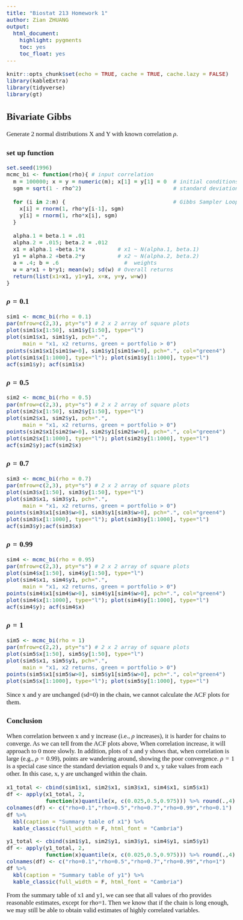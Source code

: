 ```yaml
---
title: "Biostat 213 Homework 1"
author: Zian ZHUANG
output:
  html_document:
    highlight: pygments
    toc: yes
    toc_float: yes
---
```


<!-- Setup -->
<style type="text/css">
body{ /* Normal  */
      font-size: 17px;
      font-family: "Times New Roman";
  }
h1,h2,h3,h4,h5,h6{
  font-family: "Times New Roman";
}
</style>
```r
knitr::opts_chunk$set(echo = TRUE, cache = TRUE, cache.lazy = FALSE)
library(kableExtra)
library(tidyverse)
library(gt)
```
<!-- Begin writing -->
## Bivariate Gibbs

Generate 2 normal distributions X and Y with known correlation $\rho$.

### set up function 

```r
set.seed(1996)
mcmc_bi <- function(rho){ # input correlation
  m = 100000; x = y = numeric(m); x[1] = y[1] = 0  # initial conditions
  sgm = sqrt(1 - rho^2)                            # standard deviation
  
  for (i in 2:m) {                                 # Gibbs Sampler Loop
    x[i] = rnorm(1, rho*y[i-1], sgm)
    y[i] = rnorm(1, rho*x[i], sgm)
  }
  
  alpha.1 = beta.1 = .01
  alpha.2 = .015; beta.2 = .012
  x1 = alpha.1 +beta.1*x          # x1 ~ N(alpha.1, beta.1)
  y1 = alpha.2 +beta.2*y          # x2 ~ N(alpha.2, beta.2)
  a = .4; b = .6                    #  weights
  w = a*x1 + b*y1; mean(w); sd(w) # Overall returns
  return(list(x1=x1, y1=y1, x=x, y=y, w=w))
}
```

### $\rho=0.1$

```r
sim1 <- mcmc_bi(rho = 0.1)
par(mfrow=c(2,3), pty="s") # 2 x 2 array of square plots
plot(sim1$x[1:50], sim1$y[1:50], type="l")
plot(sim1$x1, sim1$y1, pch=".", 
     main = "x1, x2 returns, green = portfolio > 0")
points(sim1$x1[sim1$w>0], sim1$y1[sim1$w>0], pch=".", col="green4")
plot(sim1$x[1:1000], type="l"); plot(sim1$y[1:1000], type="l")
acf(sim1$y); acf(sim1$x)

```

### $\rho=0.5$

```r
sim2 <- mcmc_bi(rho = 0.5)
par(mfrow=c(2,3), pty="s") # 2 x 2 array of square plots
plot(sim2$x[1:50], sim2$y[1:50], type="l")
plot(sim2$x1, sim2$y1, pch=".", 
     main = "x1, x2 returns, green = portfolio > 0")
points(sim2$x1[sim2$w>0], sim2$y1[sim2$w>0], pch=".", col="green4")
plot(sim2$x[1:1000], type="l"); plot(sim2$y[1:1000], type="l")
acf(sim2$y);acf(sim2$x)
```

### $\rho=0.7$

```r
sim3 <- mcmc_bi(rho = 0.7)
par(mfrow=c(2,3), pty="s") # 2 x 2 array of square plots
plot(sim3$x[1:50], sim3$y[1:50], type="l")
plot(sim3$x1, sim3$y1, pch=".", 
     main = "x1, x2 returns, green = portfolio > 0")
points(sim3$x1[sim3$w>0], sim3$y1[sim3$w>0], pch=".", col="green4")
plot(sim3$x[1:1000], type="l"); plot(sim3$y[1:1000], type="l")
acf(sim3$y);acf(sim3$x)
```

### $\rho=0.99$

```r
sim4 <- mcmc_bi(rho = 0.95)
par(mfrow=c(2,3), pty="s") # 2 x 2 array of square plots
plot(sim4$x[1:50], sim4$y[1:50], type="l")
plot(sim4$x1, sim4$y1, pch=".", 
     main = "x1, x2 returns, green = portfolio > 0")
points(sim4$x1[sim4$w>0], sim4$y1[sim4$w>0], pch=".", col="green4")
plot(sim4$x[1:1000], type="l"); plot(sim4$y[1:1000], type="l")
acf(sim4$y); acf(sim4$x)
```

### $\rho=1$

```r
sim5 <- mcmc_bi(rho = 1)
par(mfrow=c(2,2), pty="s") # 2 x 2 array of square plots
plot(sim5$x[1:50], sim5$y[1:50], type="l")
plot(sim5$x1, sim5$y1, pch=".", 
     main = "x1, x2 returns, green = portfolio > 0")
points(sim5$x1[sim5$w>0], sim5$y1[sim5$w>0], pch=".", col="green4")
plot(sim5$x[1:1000], type="l"); plot(sim5$y[1:1000], type="l")
```

Since x and y are unchanged (sd=0) in the chain, we cannot calculate the ACF plots for them.

### Conclusion

When correlation between x and y increase (i.e., $\rho$ increases), it is harder for chains to converge. As we can tell from the ACF plots above, When correlation increase, it will approach to 0 more slowly. In addition, plots of x and y shows that, when correlation is large (e.g., $\rho=0.99$), points are wandering around, showing the poor convergence. $\rho=1$ is a special case since the standard deviation equals 0 and x, y take values from each other. In this case, x, y are unchanged within the chain.

```r
x1_total <- cbind(sim1$x1, sim2$x1, sim3$x1, sim4$x1, sim5$x1)
df <- apply(x1_total, 2, 
            function(x)quantile(x, c(0.025,0.5,0.975))) %>% round(.,4)
colnames(df) <- c("rho=0.1","rho=0.5","rho=0.7","rho=0.99","rho=0.1")
df %>%
  kbl(caption = "Summary table of x1") %>%
  kable_classic(full_width = F, html_font = "Cambria")

y1_total <- cbind(sim1$y1, sim2$y1, sim3$y1, sim4$y1, sim5$y1)
df <- apply(y1_total, 2, 
            function(x)quantile(x, c(0.025,0.5,0.975))) %>% round(.,4)
colnames(df) <- c("rho=0.1","rho=0.5","rho=0.7","rho=0.99","rho=1")
df %>%
  kbl(caption = "Summary table of y1") %>%
  kable_classic(full_width = F, html_font = "Cambria")
```

From the summary table of x1 and y1, we can see that all values of rho provides reasonable estimates, except for rho=1. Then we know that if the chain is long enough, we may still be able to obtain valid estimates of highly correlated variables.

<div class="tocify-extend-page" data-unique="tocify-extend-page" style="height: 0;"></div>